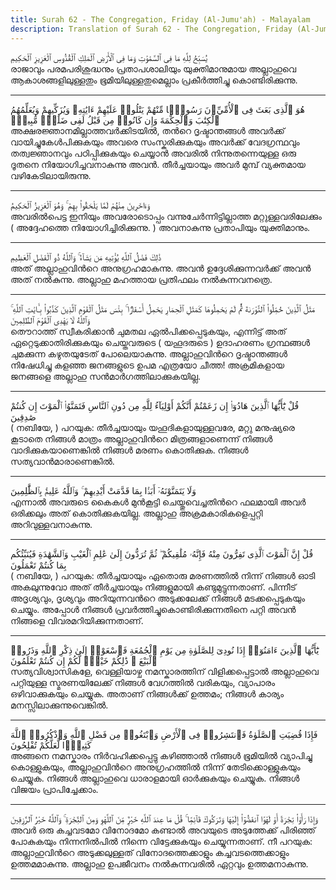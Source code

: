 ```yaml
---
title: Surah 62 - The Congregation, Friday (Al-Jumu'ah) - Malayalam
description: Translation of Surah 62 - The Congregation, Friday (Al-Jumu'ah) in Malayalam
---
```





<Aside type="quran" title="1">
يُسَبِّحُ لِلَّهِ مَا فِى ٱلسَّمَٰوَٰتِ وَمَا فِى ٱلْأَرْضِ ٱلْمَلِكِ ٱلْقُدُّوسِ ٱلْعَزِيزِ ٱلْحَكِيمِ
</Aside>

<Aside type="reference" title="1">
രാജാവും പരമപരിശുദ്ധനും പ്രതാപശാലിയും യുക്തിമാനുമായ അല്ലാഹുവെ ആകാശങ്ങളിലുള്ളതും ഭൂമിയിലുള്ളതുമെല്ലാം പ്രകീര്‍ത്തിച്ചു കൊണ്ടിരിക്കുന്നു.
</Aside>

---

<Aside type="quran" title="2">
هُوَ ٱلَّذِى بَعَثَ فِى ٱلْأُمِّيِّۦنَ رَسُولًۭا مِّنْهُمْ يَتْلُوا۟ عَلَيْهِمْ ءَايَٰتِهِۦ وَيُزَكِّيهِمْ وَيُعَلِّمُهُمُ ٱلْكِتَٰبَ وَٱلْحِكْمَةَ وَإِن كَانُوا۟ مِن قَبْلُ لَفِى ضَلَٰلٍۢ مُّبِينٍۢ
</Aside>

<Aside type="reference" title="2">
അക്ഷരജ്ഞാനമില്ലാത്തവര്‍ക്കിടയില്‍, തന്‍റെ ദൃഷ്ടാന്തങ്ങള്‍ അവര്‍ക്ക്‌ വായിച്ചുകേള്‍പിക്കുകയും അവരെ സംസ്കരിക്കുകയും അവര്‍ക്ക്‌ വേദഗ്രന്ഥവും തത്വജ്ഞാനവും പഠിപ്പിക്കുകയും ചെയ്യാന്‍ അവരില്‍ നിന്നുതന്നെയുള്ള ഒരു ദൂതനെ നിയോഗിച്ചവനാകുന്നു അവന്‍. തീര്‍ച്ചയായും അവര്‍ മുമ്പ്‌ വ്യക്തമായ വഴികേടിലായിരുന്നു.
</Aside>

---

<Aside type="quran" title="3">
وَءَاخَرِينَ مِنْهُمْ لَمَّا يَلْحَقُوا۟ بِهِمْ ۚ وَهُوَ ٱلْعَزِيزُ ٱلْحَكِيمُ
</Aside>

<Aside type="reference" title="3">
അവരില്‍പെട്ട ഇനിയും അവരോടൊപ്പം വന്നുചേര്‍ന്നിട്ടില്ലാത്ത മറ്റുള്ളവരിലേക്കും ( അദ്ദേഹത്തെ നിയോഗിച്ചിരിക്കുന്നു. ) അവനാകുന്നു പ്രതാപിയും യുക്തിമാനും.
</Aside>

---

<Aside type="quran" title="4">
ذَٰلِكَ فَضْلُ ٱللَّهِ يُؤْتِيهِ مَن يَشَآءُ ۚ وَٱللَّهُ ذُو ٱلْفَضْلِ ٱلْعَظِيمِ
</Aside>

<Aside type="reference" title="4">
അത്‌ അല്ലാഹുവിന്‍റെ അനുഗ്രഹമാകുന്നു. അവന്‍ ഉദ്ദേശിക്കുന്നവര്‍ക്ക്‌ അവന്‍ അത്‌ നല്‍കുന്നു. അല്ലാഹു മഹത്തായ പ്രതിഫലം നല്‍കുന്നവനത്രെ.
</Aside>

---

<Aside type="quran" title="5">
مَثَلُ ٱلَّذِينَ حُمِّلُوا۟ ٱلتَّوْرَىٰةَ ثُمَّ لَمْ يَحْمِلُوهَا كَمَثَلِ ٱلْحِمَارِ يَحْمِلُ أَسْفَارًۢا ۚ بِئْسَ مَثَلُ ٱلْقَوْمِ ٱلَّذِينَ كَذَّبُوا۟ بِـَٔايَٰتِ ٱللَّهِ ۚ وَٱللَّهُ لَا يَهْدِى ٱلْقَوْمَ ٱلظَّٰلِمِينَ
</Aside>

<Aside type="reference" title="5">
തൌറാത്ത്‌ സ്വീകരിക്കാന്‍ ചുമതല ഏല്‍പിക്കപ്പെടുകയും, എന്നിട്ട്‌ അത്‌ ഏറ്റെടുക്കാതിരിക്കുകയും ചെയ്തവരുടെ ( യഹൂദരുടെ ) ഉദാഹരണം ഗ്രന്ഥങ്ങള്‍ ചുമക്കുന്ന കഴുതയുടേത്‌ പോലെയാകുന്നു. അല്ലാഹുവിന്‍റെ ദൃഷ്ടാന്തങ്ങള്‍ നിഷേധിച്ചു കളഞ്ഞ ജനങ്ങളുടെ ഉപമ എത്രയോ ചീത്ത! അക്രമികളായ ജനങ്ങളെ അല്ലാഹു സന്‍മാര്‍ഗത്തിലാക്കുകയില്ല.
</Aside>

---

<Aside type="quran" title="6">
قُلْ يَٰٓأَيُّهَا ٱلَّذِينَ هَادُوٓا۟ إِن زَعَمْتُمْ أَنَّكُمْ أَوْلِيَآءُ لِلَّهِ مِن دُونِ ٱلنَّاسِ فَتَمَنَّوُا۟ ٱلْمَوْتَ إِن كُنتُمْ صَٰدِقِينَ
</Aside>

<Aside type="reference" title="6">
( നബിയേ, ) പറയുക: തീര്‍ച്ചയായും യഹൂദികളായുള്ളവരേ, മറ്റു മനുഷ്യരെ കൂടാതെ നിങ്ങള്‍ മാത്രം അല്ലാഹുവിന്‍റെ മിത്രങ്ങളാണെന്ന്‌ നിങ്ങള്‍ വാദിക്കുകയാണെങ്കില്‍ നിങ്ങള്‍ മരണം കൊതിക്കുക. നിങ്ങള്‍ സത്യവാന്‍മാരാണെങ്കില്‍.
</Aside>

---

<Aside type="quran" title="7">
وَلَا يَتَمَنَّوْنَهُۥٓ أَبَدًۢا بِمَا قَدَّمَتْ أَيْدِيهِمْ ۚ وَٱللَّهُ عَلِيمٌۢ بِٱلظَّٰلِمِينَ
</Aside>

<Aside type="reference" title="7">
എന്നാല്‍ അവരുടെ കൈകള്‍ മുന്‍കൂട്ടി ചെയ്തുവെച്ചതിന്‍റെ ഫലമായി അവര്‍ ഒരിക്കലും അത്‌ കൊതിക്കുകയില്ല. അല്ലാഹു അക്രമകാരികളെപ്പറ്റി അറിവുള്ളവനാകുന്നു.
</Aside>

---

<Aside type="quran" title="8">
قُلْ إِنَّ ٱلْمَوْتَ ٱلَّذِى تَفِرُّونَ مِنْهُ فَإِنَّهُۥ مُلَٰقِيكُمْ ۖ ثُمَّ تُرَدُّونَ إِلَىٰ عَٰلِمِ ٱلْغَيْبِ وَٱلشَّهَٰدَةِ فَيُنَبِّئُكُم بِمَا كُنتُمْ تَعْمَلُونَ
</Aside>

<Aside type="reference" title="8">
( നബിയേ, ) പറയുക: തീര്‍ച്ചയായും ഏതൊരു മരണത്തില്‍ നിന്ന്‌ നിങ്ങള്‍ ഓടി അകലുന്നുവോ അത്‌ തീര്‍ച്ചയായും നിങ്ങളുമായി കണ്ടുമുട്ടുന്നതാണ്‌. പിന്നീട്‌ അദൃശ്യവും, ദൃശ്യവും അറിയുന്നവന്‍റെ അടുക്കലേക്ക്‌ നിങ്ങള്‍ മടക്കപ്പെടുകയും ചെയ്യും. അപ്പോള്‍ നിങ്ങള്‍ പ്രവര്‍ത്തിച്ചുകൊണ്ടിരിക്കുന്നതിനെ പറ്റി അവന്‍ നിങ്ങളെ വിവരമറിയിക്കുന്നതാണ്‌.
</Aside>

---

<Aside type="quran" title="9">
يَٰٓأَيُّهَا ٱلَّذِينَ ءَامَنُوٓا۟ إِذَا نُودِىَ لِلصَّلَوٰةِ مِن يَوْمِ ٱلْجُمُعَةِ فَٱسْعَوْا۟ إِلَىٰ ذِكْرِ ٱللَّهِ وَذَرُوا۟ ٱلْبَيْعَ ۚ ذَٰلِكُمْ خَيْرٌۭ لَّكُمْ إِن كُنتُمْ تَعْلَمُونَ
</Aside>

<Aside type="reference" title="9">
സത്യവിശ്വാസികളേ, വെള്ളിയാഴ്ച നമസ്കാരത്തിന്‌ വിളിക്കപ്പെട്ടാല്‍ അല്ലാഹുവെ പറ്റിയുള്ള സ്മരണയിലേക്ക്‌ നിങ്ങള്‍ വേഗത്തില്‍ വരികയും, വ്യാപാരം ഒഴിവാക്കുകയും ചെയ്യുക. അതാണ്‌ നിങ്ങള്‍ക്ക്‌ ഉത്തമം; നിങ്ങള്‍ കാര്യം മനസ്സിലാക്കുന്നുവെങ്കില്‍.
</Aside>

---

<Aside type="quran" title="10">
فَإِذَا قُضِيَتِ ٱلصَّلَوٰةُ فَٱنتَشِرُوا۟ فِى ٱلْأَرْضِ وَٱبْتَغُوا۟ مِن فَضْلِ ٱللَّهِ وَٱذْكُرُوا۟ ٱللَّهَ كَثِيرًۭا لَّعَلَّكُمْ تُفْلِحُونَ
</Aside>

<Aside type="reference" title="10">
അങ്ങനെ നമസ്കാരം നിര്‍വഹിക്കപ്പെട്ടു കഴിഞ്ഞാല്‍ നിങ്ങള്‍ ഭൂമിയില്‍ വ്യാപിച്ചു കൊള്ളുകയും, അല്ലാഹുവിന്‍റെ അനുഗ്രഹത്തില്‍ നിന്ന്‌ തേടിക്കൊള്ളുകയും ചെയ്യുക. നിങ്ങള്‍ അല്ലാഹുവെ ധാരാളമായി ഓര്‍ക്കുകയും ചെയ്യുക. നിങ്ങള്‍ വിജയം പ്രാപിച്ചേക്കാം.
</Aside>

---

<Aside type="quran" title="11">
وَإِذَا رَأَوْا۟ تِجَٰرَةً أَوْ لَهْوًا ٱنفَضُّوٓا۟ إِلَيْهَا وَتَرَكُوكَ قَآئِمًۭا ۚ قُلْ مَا عِندَ ٱللَّهِ خَيْرٌۭ مِّنَ ٱللَّهْوِ وَمِنَ ٱلتِّجَٰرَةِ ۚ وَٱللَّهُ خَيْرُ ٱلرَّٰزِقِينَ
</Aside>

<Aside type="reference" title="11">
അവര്‍ ഒരു കച്ചവടമോ വിനോദമോ കണ്ടാല്‍ അവയുടെ അടുത്തേക്ക്‌ പിരിഞ്ഞ്‌ പോകുകയും നിന്നനില്‍പില്‍ നിന്നെ വിട്ടേക്കുകയും ചെയ്യുന്നതാണ്‌. നീ പറയുക: അല്ലാഹുവിന്‍റെ അടുക്കലുള്ളത്‌ വിനോദത്തെക്കാളും കച്ചവടത്തെക്കാളും ഉത്തമമാകുന്നു. അല്ലാഹു ഉപജീവനം നല്‍കുന്നവരില്‍ ഏറ്റവും ഉത്തമനാകുന്നു.
</Aside>

---

